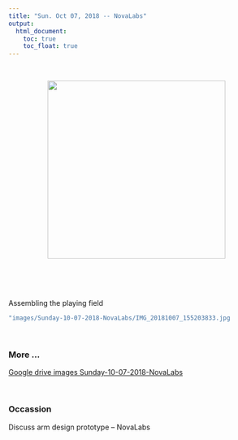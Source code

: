 ```yaml
---
title: "Sun. Oct 07, 2018 -- NovaLabs"
output:
  html_document:
    toc: true
    toc_float: true
---
```


<br>

<center>
<img src="images/Sunday-10-07-2018-NovaLabs/IMG_20181007_155203833.jpg" width="350px">

</center>  

<p>
<br>
<br>
<br>

Assembling the playing field

```r
"images/Sunday-10-07-2018-NovaLabs/IMG_20181007_155203833.jpg
```

<br> 

### More ...

[Google drive images Sunday-10-07-2018-NovaLabs](https://drive.google.com/drive/folders/1TgYwivyGl_R45P0yLfDSHxES6m2wuw5W?usp=sharing)

<br>

### Occassion
Discuss arm design prototype -- NovaLabs
